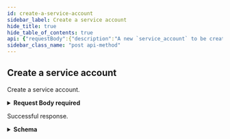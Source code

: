```yaml
---
id: create-a-service-account
sidebar_label: Create a service account
hide_title: true
hide_table_of_contents: true
api: {"requestBody":{"description":"A new `service_account` to be created.","content":{"application/json":{"schema":{"title":"Root Type for service_account","type":"object","properties":{"name":{"description":"The [role](/sase/docs/all-roles) that you want to grant to this service account.\nThis parameter is required.\n","type":"string"},"contact_email":{"description":"Email address of the person or group that is managing this service account.\n","type":"string"},"description":{"description":"A description for this service account.\n"}},"example":{"name":"api-client","contact_email":"user@example.com","description":"A client for our dashboard"}}}},"required":true},"tags":["ServiceAccounts"],"responses":{"201":{"content":{"application/json":{"schema":{"allOf":[{"example":{"id":"2f56a901-4b71-45dc-a8d6-6b77eb41934d","name":"api-client","tsg_id":"1746292031","contact_email":"user@example.com","description":"A client for our dashboard","client_id":"api-client@1746292031.iam.panserviceaccount.com","client_secret":"f9zGQfSAj7GjGbX6dvTV3"}}]}}},"description":"Successful response."}},"operationId":"createservice_account","description":"Create a service account.\n","parameters":[],"security":[{"Bearer":[]}],"method":"post","path":"/iam/v1/service_accounts","servers":[{"url":"https://api.sase.paloaltonetworks.com"}],"securitySchemes":{"Bearer":{"type":"http","scheme":"bearer"}},"jsonRequestBodyExample":{"name":"api-client","contact_email":"user@example.com","description":"A client for our dashboard"},"info":{"title":"Service Accounts","version":"1.0","description":"Service account description.\n","contact":{}},"postman":{"name":"Create a service account","description":{"content":"Create a service account.\n","type":"text/plain"},"url":{"path":["iam","v1","service_accounts"],"host":["{{baseUrl}}"],"query":[],"variable":[]},"header":[{"key":"Content-Type","value":"application/json"},{"key":"Accept","value":"application/json"}],"method":"POST","body":{"mode":"raw","raw":"\"\"","options":{"raw":{"language":"json"}}},"auth":{"type":"bearer","bearer":[{"type":"any","value":"<Bearer Token>","key":"token"}]}}}
sidebar_class_name: "post api-method"
---
```



## Create a service account



Create a service account.


<details style={{}}><summary style={{"textAlign":"left"}}><strong>Request Body</strong><strong style={{"fontSize":"var(--ifm-code-font-size)","color":"var(--openapi-required)"}}> required</strong></summary><div style={{"textAlign":"left","marginLeft":"1rem"}}><div style={{"marginTop":"1rem","marginBottom":"1rem"}}>

A new `service_account` to be created.

</div></div><ul style={{"marginLeft":"1rem"}}><SchemaItem collapsible={false} name={"name"} required={false} schemaDescription={"The [role](/sase/docs/all-roles) that you want to grant to this service account.\nThis parameter is required.\n"} schemaName={"string"} qualifierMessage={undefined}></SchemaItem><SchemaItem collapsible={false} name={"contact_email"} required={false} schemaDescription={"Email address of the person or group that is managing this service account.\n"} schemaName={"string"} qualifierMessage={undefined}></SchemaItem><SchemaItem collapsible={false} name={"description"} required={false} schemaDescription={"A description for this service account.\n"} schemaName={""} qualifierMessage={undefined}></SchemaItem></ul></details><div><Tabs><TabItem label={"201"} value={"201"}><div>

Successful response.

</div><div><details style={{}}><summary style={{"textAlign":"left"}}><strong>Schema</strong></summary><div style={{"textAlign":"left","marginLeft":"1rem"}}></div><ul style={{"marginLeft":"1rem"}}></ul></details></div></TabItem></Tabs></div>
      